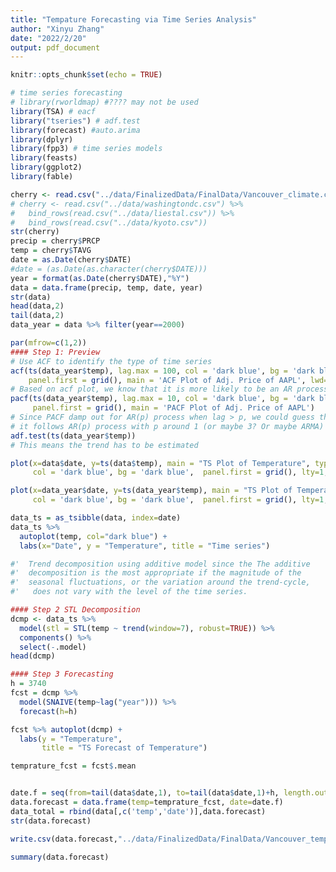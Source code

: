 ```yaml
---
title: "Tempature Forecasting via Time Series Analysis"
author: "Xinyu Zhang"
date: "2022/2/20"
output: pdf_document
---
```


```r
knitr::opts_chunk$set(echo = TRUE)

# time series forecasting
# library(rworldmap) #???? may not be used
library(TSA) # eacf
library("tseries") # adf.test
library(forecast) #auto.arima
library(dplyr)
library(fpp3) # time series models
library(feasts)
library(ggplot2)
library(fable)
```

 

```r
cherry <- read.csv("../data/FinalizedData/FinalData/Vancouver_climate.csv")
# cherry <- read.csv("../data/washingtondc.csv") %>% 
#   bind_rows(read.csv("../data/liestal.csv")) %>% 
#   bind_rows(read.csv("../data/kyoto.csv"))
str(cherry)
precip = cherry$PRCP
temp = cherry$TAVG
date = as.Date(cherry$DATE)
#date = (as.Date(as.character(cherry$DATE)))
year = format(as.Date(cherry$DATE),"%Y")
data = data.frame(precip, temp, date, year)
str(data)
head(data,2)
tail(data,2)
data_year = data %>% filter(year==2000)

```

```r
par(mfrow=c(1,2))
#### Step 1: Preview
# Use ACF to identify the type of time series
acf(ts(data_year$temp), lag.max = 100, col = 'dark blue', bg = 'dark blue', 
    panel.first = grid(), main = 'ACF Plot of Adj. Price of AAPL', lwd=.01)
# Based on acf plot, we know that it is more likely to be an AR process
pacf(ts(data_year$temp), lag.max = 10, col = 'dark blue', bg = 'dark blue', 
     panel.first = grid(), main = 'PACF Plot of Adj. Price of AAPL')
# Since PACF damp out for AR(p) process when lag > p, we could guess that 
# it follows AR(p) process with p around 1 (or maybe 3? Or maybe ARMA)
adf.test(ts(data_year$temp))
# This means the trend has to be estimated

plot(x=data$date, y=ts(data$temp), main = "TS Plot of Temperature", type="l",
     col = 'dark blue', bg = 'dark blue',  panel.first = grid(), lty=1, ylab="Temperature", xlab="Day")

plot(x=data_year$date, y=ts(data_year$temp), main = "TS Plot of Temperature in 2020", type="l",
     col = 'dark blue', bg = 'dark blue',  panel.first = grid(), lty=1, ylab="Temperature", xlab="Day")

data_ts = as_tsibble(data, index=date)
data_ts %>%
  autoplot(temp, col="dark blue") +
  labs(x="Date", y = "Temperature", title = "Time series")

#'  Trend decomposition using additive model since the The additive 
#'  decomposition is the most appropriate if the magnitude of the 
#'  seasonal fluctuations, or the variation around the trend-cycle,
#'   does not vary with the level of the time series.

```



```r
#### Step 2 STL Decomposition
dcmp <- data_ts %>% 
  model(stl = STL(temp ~ trend(window=7), robust=TRUE)) %>%
  components() %>%
  select(-.model)
head(dcmp)

```

```r
#### Step 3 Forecasting
h = 3740
fcst = dcmp %>%
  model(SNAIVE(temp~lag("year"))) %>%
  forecast(h=h)

fcst %>% autoplot(dcmp) +
  labs(y = "Temperature",
       title = "TS Forecast of Temperature")

temprature_fcst = fcst$.mean


date.f = seq(from=tail(data$date,1), to=tail(data$date,1)+h, length.out=h)
data.forecast = data.frame(temp=temprature_fcst, date=date.f)
data_total = rbind(data[,c('temp','date')],data.forecast)
str(data.forecast)

write.csv(data.forecast,"../data/FinalizedData/FinalData/Vancouver_temp_forecast_10_years.csv")

summary(data.forecast)

```

